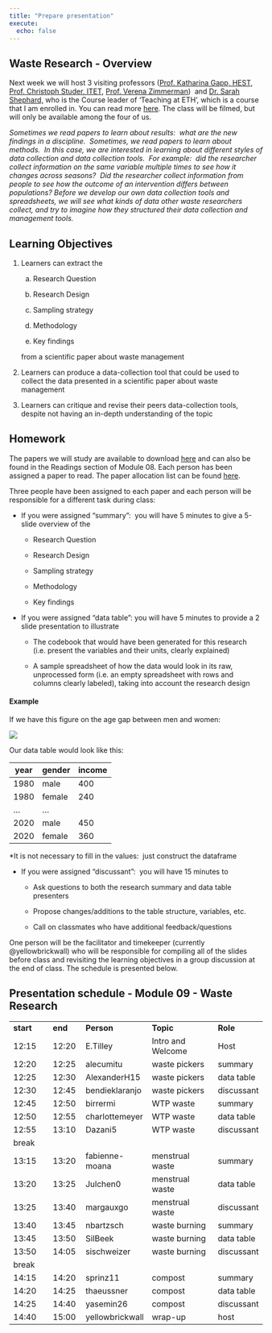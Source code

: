 ```yaml
---
title: "Prepare presentation"
execute: 
  echo: false
---
```

## Waste Research - Overview

Next week we will host 3 visiting professors ([Prof. Katharina Gapp, HEST](https://hest.ethz.ch/en/studies/health-sciences-and-technology/master-hst/majors/tutors/tutors-a-z/prof--dr--katharina-gapp.html), [Prof. Christoph Studer, ITET](https://iis.ee.ethz.ch/people/person-detail.cstuder.html), [Prof. Verena Zimmerman](https://gess.ethz.ch/en/the-department/people/person-detail.MzA4MDQw.TGlzdC81MTMsNjE4MTIwODY=.html))  and [Dr. Sarah Shephard,](https://ethz.ch/en/the-eth-zurich/organisation/departments/educational-development-and-technology/people/person-detail.shephard.html) who is the Course leader of 'Teaching at ETH', which is a course that I am enrolled in. You can read more [here](https://ethz.ch/en/the-eth-zurich/education/educational-development/continuing-education/teaching-at-ETH2.html). The class will be filmed, but will only be available among the four of us.

_Sometimes we read papers to learn about results:  what are the new findings in a discipline.  Sometimes, we read papers to learn about methods.  In this case, we are interested in learning about different styles of data collection and data collection tools.  For example:  did the researcher collect information on the same variable multiple times to see how it changes across seasons?  Did the researcher collect information from people to see how the outcome of an intervention differs between populations? Before we develop our own data collection tools and spreadsheets, we will see what kinds of data other waste researchers collect, and try to imagine how they structured their data collection and management tools._ 

## Learning Objectives

1.  Learners can extract the

    a.  Research Question

    b.  Research Design

    c.  Sampling strategy

    d.  Methodology

    e.  Key findings 

    from a scientific paper about waste management

2.  Learners can produce a data-collection tool that could be used to collect the data presented in a scientific paper about waste management

3.  Learners can critique and revise their peers data-collection tools, despite not having an in-depth understanding of the topic

## Homework

The papers we will study are available to download [here](https://drive.google.com/drive/folders/1Ch7FNRys1SzPNxq-QHUqAIiVEl7dF1sC?usp=drive_link) and can also be found in the Readings section of Module 08. Each person has been assigned a paper to read. The paper allocation list can be found [here](<https://docs.google.com/spreadsheets/d/1k4qA_FOtZBGn1RL4pzfvTq-hb9-pXnH58oyY0n1nAog/edit#gid=0>).

Three people have been assigned to each paper and each person will be responsible for a different task during class:  

-   If you were assigned “summary”:  you will have 5 minutes to give a 5-slide overview of the

    -   Research Question

    -   Research Design

    -   Sampling strategy

    -   Methodology

    -   Key findings 	

-   If you were assigned “data table”: you will have 5 minutes to provide a 2 slide presentation to illustrate

    -   The codebook that would have been generated for this research (i.e. present the variables and their units, clearly explained)

    -   A sample spreadsheet of how the data would look in its raw, unprocessed form (i.e. an empty spreadsheet with rows and columns clearly labeled), taking into account the research design

#### Example

If we have this figure on the age gap between men and women:

![](agegap.png)

Our data table would look like this:

| **year** | **gender** | **income** |
|----------|------------|------------|
| 1980     | male       | 400        |
| 1980     | female     | 240        |
| …        | …          |            |
| 2020     | male       | 450        |
| 2020     | female     | 360        |

\*It is not necessary to fill in the values:  just construct the dataframe

-   If you were assigned “discussant”:  you will have 15 minutes to

    -   Ask questions to both the research summary and data table presenters

    -   Propose changes/additions to the table structure, variables, etc.

    -   Call on classmates who have additional feedback/questions

One person will be the facilitator and timekeeper (currently \@yellowbrickwall) who will be responsible for compiling all of the slides before class and revisiting the learning objectives in a group discussion at the end of class. The schedule is presented below.

## Presentation schedule - Module 09 - Waste Research

|           |         |                 |                   |            |
|-----------|---------|-----------------|-------------------|------------|
| **start** | **end** | **Person**      | **Topic**         | **Role**   |
| 12:15     | 12:20   | E.Tilley        | Intro and Welcome | Host       |
| 12:20     | 12:25   | alecumitu       | waste pickers     | summary    |
| 12:25     | 12:30   | AlexanderH15    | waste pickers     | data table |
| 12:30     | 12:45   | bendieklaranjo  | waste pickers     | discussant |
| 12:45     | 12:50   | birrermi        | WTP waste         | summary    |
| 12:50     | 12:55   | charlottemeyer  | WTP waste         | data table |
| 12:55     | 13:10   | Dazani5         | WTP waste         | discussant |
| break     |         |                 |                   |            |
| 13:15     | 13:20   | fabienne-moana  | menstrual waste   | summary    |
| 13:20     | 13:25   | Julchen0        | menstrual waste   | data table |
| 13:25     | 13:40   | margauxgo       | menstrual waste   | discussant |
| 13:40     | 13:45   | nbartzsch       | waste burning     | summary    |
| 13:45     | 13:50   | SilBeek         | waste burning     | data table |
| 13:50     | 14:05   | sischweizer     | waste burning     | discussant |
| break     |         |                 |                   |            |
| 14:15     | 14:20   | sprinz11        | compost           | summary    |
| 14:20     | 14:25   | thaeussner      | compost           | data table |
| 14:25     | 14:40   | yasemin26       | compost           | discussant |
| 14:40     | 15:00   | yellowbrickwall | wrap-up           | host       |
